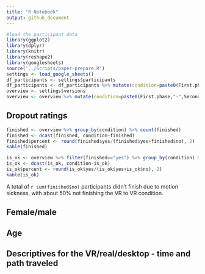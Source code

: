 ```yaml
---
title: "R Notebook"
output: github_document
---
```



```r
#load the participant data
library(ggplot2)
library(dplyr)
library(knitr)
library(reshape2)
library(googlesheets)
source('../Scripts/paper-prepare.R')
settings <- load_google_sheets()
df_participants <- settings$participants
df_participants <- df_participants %>% mutate(condition=paste0(First.phase,"-",Second.phase))
overview <- settings$versions
overview <- overview %>% mutate(condition=paste0(First.phase,"-",Second.phase))
```

## Dropout ratings
```r
finished <- overview %>% group_by(condition) %>% count(finished)
finished <- dcast(finished, condition~finished)
finished$percent <- round(finished$yes/(finished$yes+finished$no), 2)
kable(finished)

is_ok <- overview %>% filter(finished=="yes") %>% group_by(condition) %>% count(is_ok)
is_ok <- dcast(is_ok, condition~is_ok)
is_ok$percent <- round(is_ok$yes/(is_ok$yes+is_ok$no), 2)
kable(is_ok)
```
A total of `r sum(finished$no)` participants didn't finish due to motion sickness, with about 50% not finishing the VR to VR condition.

## Female/male

## Age

## Descriptives for the VR/real/desktop - time and path traveled